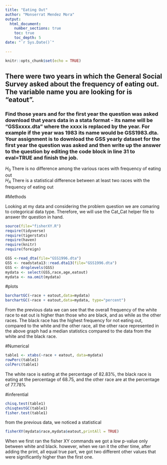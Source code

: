 ```yaml
---
title: "Eating Out"
author: "Monserrat Mendez Mora"
output: 
  html_document:
    number_sections: true
    toc: true
    toc_depth: 5
date: "`r Sys.Date()`"    
    
---
```


```r
knitr::opts_chunk$set(echo = TRUE)
```

## There were two years in which the General Social Survey asked about the frequency of eating out. The variable name you are looking for is "eatout".
### Find those years and for the first year the question was asked download that years data in a stata format - its name will be "GSSxxxx.dta" where the xxxx is replaced by the year.  For example if the year was 1983 its name would be GSS1983.dta. Your assignment is to download the GSS yearly dataset for the first year the question was asked and then  write up the answer to the question by editing the  code block in line 31 to eval=TRUE and finish the job. 

$H_0$ There is no difference among the various races with frequency of eating out  
$H_A$ There is a statistical difference between at least two races with the frequency of eating out  


#Methods 

Looking at my data and considering the problem question we are comaring to cotegorical data type. Therefore, we will use the Cat_Cat helper file to answer thr question in hand. 


```r
source(file="fisherXY.R")
require(tidyverse)
require(tigerstats)
require(haven)
require(knitr)
require(foreign)
```
```r
GSS <-read_dta(file="GSS1996.dta")
GSS <- readstata13::read.dta13(file="GSS1996.dta")
GSS <- droplevels(GSS)
mydata <- select(GSS,race,age,eatout)
mydata <- na.omit(mydata)
```

#plots 


```r
barchartGC(~race + eatout,data=mydata)
barchartGC(~race + eatout,data=mydata, type="percent")

```
From the previous data we can see that the overall frequency of the white race to eat out is higher than those who are black, and as while as the other races. The black race has the highest frequency for not eating out, compared to the white and the other race, all the other race represented in the above graph had a median statistics compared to the data from the white and the black race. 

#Numerical 

```r
table1 <- xtabs(~race + eatout, data=mydata)
rowPerc(table1)
colPerc(table1)
```

The white race is eating at the percentage of 82.83%, the black race is eating at the percentage of 68.75, and the other race are at the percentage of 77.78% 

#inferential

```r
chisq.test(table1)
chisqtestGC(table1)
fisher.test(table1)
```

from the previous data, we noticed a statistical

```r
fisherXY(mydata$race,mydata$eatout,printAll = TRUE)
```

When we first ran the fisher XY commands we got a low p-value only between white and black. however, when we ran it the other time, after adding the print, all equal true part, we got two different other values that were significantly higher than the first one.






